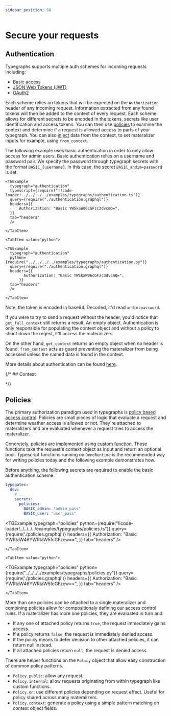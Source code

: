 ```yaml
---
sidebar_position: 50
---
```



# Secure your requests

## Authentication

Typegraphs supports multiple auth schemes for incoming requests including: 

- [Basic access](/docs/reference/typegate/authentication#basic-authentication)
- [JSON Web Tokens (JWT)](/docs/reference/typegate/authentication#jwt-authentication)
- [OAuth2](/docs/reference/typegate/authentication#oauth2-authentication)

Each scheme relies on tokens that will be expected on the `Authorization` header of any incoming request. 
Information extracted from any found tokens will then be added to the context of every request.
Each scheme allows for different secrets to be encoded in the tokens, secrets like user identification and access tokens.
You can then use [policies](/docs/reference/policies) to examine the context and determine if a request is allowed access to parts of your typegraph.
You can also [inject](/docs/reference/types/injections) data from the context, to set materalizer inputs for example, using `from_context`.

The following example uses basic authentication in order to only allow access for admin users. 
Basic authentication relies on a username and password pair. 
We specify the password through typegraph secrets with the format `BASIC_{username}`.
In this case, the secret `BASIC_andim=password` is set.

<SDKTabs>
    <TabItem value="typescript">

    <TGExample
      typegraph="authentication"
      typescript={require("!!code-loader!../../../../examples/typegraphs/authentication.ts")}
      query={require("./authentication.graphql")}
      headers={{
          Authorization: "Basic YW5kaW06cGFzc3dvcmQ=",
      }}
      tab="headers"
      />

    </TabItem>

    <TabItem value="python">
  
    <TGExample
      typegraph="authentication"
      python={require("../../../../examples/typegraphs/authentication.py")}
      query={require("./authentication.graphql")}
      headers={{
            Authorization: "Basic YW5kaW06cGFzc3dvcmQ=",
          }}
      tab="headers"
      />

    </TabItem>
</SDKTabs>

Note, the token is encoded in base64. 
Decoded, it'd read `andim:password`.

If you were to try to send a request without the header, you'd notice that `get_full_context` still returns a result. 
An empty object.
Authentication is only responsible for populating the context object and without a policy to shoot down the reqest, it'll access the materalizers.

On the other hand, `get_context` returns an empty object when no header is found. `from_context` acts as guard preventing the materalizer from being accessed unless the named data is found in the context.

More details about authentication can be found [here](/docs/reference/typegate/authentication).

{/* ## Context


 */}

## Policies

The primary authorization paradigm used in typegraphs is [policy based access control](/docs/reference/policies#policy-based-access-control-pbac).
Policies are small pieces of logic that evaluate a request and determine weather access is allowed or not. 
They're attached to materalizers and are evaluated whenever a request tries to access the materalizer.

Concretely, policies are implemented using [custom function](/docs/guides/external-functions).
These functions take the request's context object as input and return an optional bool.
Typescript functions running on `DenoRuntime` is the recommended way for writing policies today and the following example demonstrates how.

Before anything, the following secrets are required to enable the basic authentication scheme.
```yaml
typegates:
  dev:
    # ..
    secrets:
      policies:
        BASIC_admin: "admin_pass"
        BASIC_user: "user_pass"
```
 
<SDKTabs>
    <TabItem value="typescript">

<TGExample 
  typegraph="policies"
  python={require("!!code-loader!../../../../examples/typegraphs/policies.ts")}
  query={require('./policies.graphql')}
  headers={{
        Authorization: "Basic YWRtaW46YWRtaW5fcGFzcw==",
      }}
  tab="headers"
  />

    </TabItem>

    <TabItem value="python">
  
<TGExample 
  typegraph="policies"
  python={require("../../../../examples/typegraphs/policies.py")}
  query={require('./policies.graphql')}
  headers={{
        Authorization: "Basic YWRtaW46YWRtaW5fcGFzcw==",
      }}
  tab="headers"
  />

    </TabItem>
</SDKTabs>

More than one policies can be attached to a single materalizer and combining policies allow for compositionaly defining our access control rules.
If a materalizer has more one policies, they are evaluated in turn and:

- If any one of attached policy returns `true`, the request immediately gains access.
- If a policy returns `false`, the request is immediately denied access.
- If the policy means to defer decision to other attached policies, it can return null instead. 
- If all attached policies return `null`, the request is denied access.

There are helper functions on the `Policy` object that allow easy construction of common policy patterns.

- `Policy.public`: allow any request.
- `Policy.internal`: allow requests originating from within typegraph like custom functions.
- `Policy.on`: use different policies depending on request effect. Useful for policy shared across many materalizers.
- `Policy.context`: generate a policy using a simple pattern matching on context object fields.
